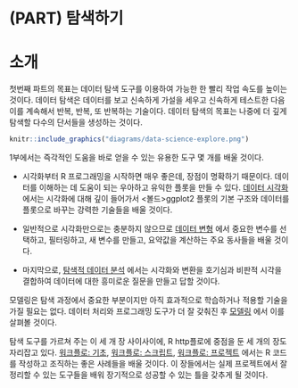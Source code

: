 # (PART) 탐색하기 {-}

# 소개 {#explore-intro}

첫번째 파트의 목표는 데이터 탐색 도구를 이용하여 가능한 한 빨리 작업 속도를 높이는 것이다. 데이터 탐색은 데이터를 보고 신속하게 가설을 세우고 신속하게 테스트한 다음 이를 계속해서 반복, 반복, 또 반복하는 기술이다. 데이터 탐색의 목표는 나중에 더 깊게 탐색할 다수의 단서들을 생성하는 것이다.

```r
knitr::include_graphics("diagrams/data-science-explore.png")
```


1부에서는 즉각적인 도움을 바로 얻을 수 있는 유용한 도구 몇 개를 배울 것이다.

* 시각화부터 R 프로그래밍을 시작하면 매우 좋은데, 장점이 명확하기 때문이다. 데이터를 이해하는 데 도움이 되는 우아하고 유익한 플롯을 만들 수 있다. [데이터 시각화](#data-visualization) 에서는 시각화에 대해 깊이 들어가서 <볼드>ggplot2</볼드> 플롯의 기본 구조와 데이터를 플롯으로 바꾸는 강력한 기술들을 배울 것이다.

* 일반적으로 시각화만으로는 충분하지 않으므로 [데이터 변형](#transform) 에서 중요한 변수를 선택하고, 필터링하고, 새 변수를 만들고, 요약값을 계산하는 주요 동사들을 배울 것이다.

* 마지막으로, [탐색적 데이터 분석](#exploratory-data-analysis) 에서는 시각화와 변환을 호기심과 비판적 시각을 결합하여 데이터에 대한 흥미로운 질문을 만들고 답할 것이다.

모델링은 탐색 과정에서 중요한 부분이지만 아직 효과적으로 학습하거나 적용할 기술을 가질 필요는 없다. 데이터 처리와 프로그래밍 도구가 더 잘 갖춰진 후 [모델링](#model-intro) 에서 이를 살펴볼 것이다.

탐색 도구를 가르쳐 주는 이 세 개 장 사이사이에, R http플로에 중점을 둔 세 개의 장도 자리잡고 있다. [워크플로: 기초](#workflow-basic), [워크플로: 스크립트](#workflow-scripts), [워크플로: 프로젝트](#workflow-projects) 에서는 R 코드를 작성하고 조직하는 좋은 사례들을 배울 것이다. 이 장들에서는 실제 프로젝트에서 잘 정리할 수 있는 도구들을 배워 장기적으로 성공할 수 있는 틀을 갖추게 될 것이다.
